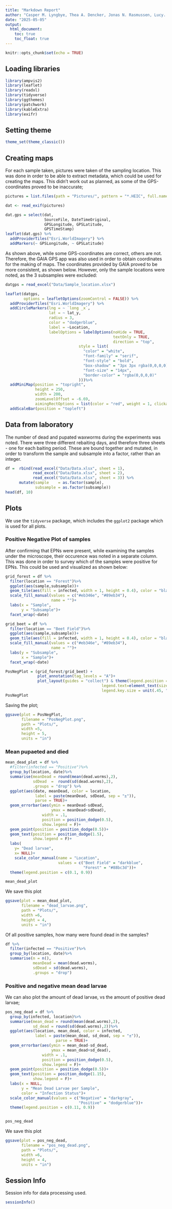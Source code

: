 ```yaml
---
title: "Markdown Report"
author: "Casper M. Lyngbye, Thea A. Dencker, Jonas N. Rasmussen, Lucy. D. Borhi"
date: "2025-05-05"
output:
  html_document:
    toc: true
    toc_float: true
---
```


```r
knitr::opts_chunk$set(echo = TRUE)
```

## Loading libraries

```r
library(ampvis2)
library(leaflet)
library(readxl)
library(tidyverse)
library(ggthemes)
library(patchwork)
library(kableExtra)
library(exifr)
```

## Setting theme
```r
theme_set(theme_classic())
```


## Creating maps
For each sample taken, pictures were taken of the sampling location. This was done in order to be able to extract metadata, which could be used for creating the maps. This didn't work out as planned, as some of the GPS-coordinates proved to be inaccurate;

```r
pictures = list.files(path = "Pictures/", pattern = "*.HEIC", full.names = TRUE)

dat <- read_exif(pictures)

dat.gps = select(dat,
                 SourceFile, DateTimeOriginal,
                 GPSLongitude, GPSLatitude,
                 GPSTimeStamp)
leaflet(dat.gps) %>%
  addProviderTiles("Esri.WorldImagery") %>%
  addMarkers(~ GPSLongitude, ~ GPSLatitude)  

```

As shown above, while some GPS-coordinates are correct, others are not. Therefore, the GAIA GPS app was also used in order to obtain coordinates for the making of maps. The coordinates provided by GAIA proved to be more consistent, as shown below. However, only the sample locations were noted, as the 3 subsamples were excluded:


```r
datgps = read_excel("Data/Sample_location.xlsx")

leaflet(datgps,
        options = leafletOptions(zoomControl = FALSE)) %>%
  addProviderTiles("Esri.WorldImagery") %>%
  addCircleMarkers(lng = ~ `long _x`, 
                   lat = ~ lat_y,
                   radius = 3,
                   color = "dodgerblue", 
                   label = ~Location,
                   labelOptions = labelOptions(noHide = TRUE,
                                               textOnly = TRUE,
                                               direction = "top",
                                style = list(
                                  "color" = "white",
                                  "font-family" = "serif",
                                  "font-style" = "bold",
                                  "box-shadow" = "3px 3px rgba(0,0,0,0)",
                                  "font-size" = "14px",
                                  "border-color" = "rgba(0,0,0,0)"
                                )))%>%
  addMiniMap(position = "topright",
             height = 250,
             width = 200,
             zoomLevelOffset = -6.69,
             aimingRectOptions = list(color = "red", weight = 1, clickable = FALSE))%>%
  addScaleBar(position = "topleft")
```



## Data from laboratory
The number of dead and pupated waxworms during the experiments was noted. There were three different rebaiting days, and therefore three sheets - one for each baiting period. These are bound together and mutated, in order to transform the sample and subsample into a factor, rather than an integer.

```r
df =  rbind(read_excel("Data/Data.xlsx", sheet = 1),
            read_excel("Data/Data.xlsx", sheet = 2),
            read_excel("Data/Data.xlsx", sheet = 3)) %>%
      mutate(sample    = as.factor(sample),
             subsample = as.factor(subsample))
head(df, 10)
```

## Plots
We use the `tidyverse` package, which includes the `ggplot2` package which is used for all plots.

### Positive Negative Plot of samples
After confirming that EPNs were present, while examining the samples under the microscope, their occurence was noted in a separate column. This was done in order to survey which of the samples were positive for EPNs. This could be used and visualized as shown below:

```r
grid_forest = df %>%
  filter(location == "Forest")%>%
  ggplot(aes(sample,subsample))+
  geom_tile(aes(fill = infected, width = 1, height = 0.4), color = "black")+
  scale_fill_manual(values = c("#eb346e", "#89eb34"),
                    name = "")+
  labs(x = "Sample",
       y = "Subsample")+
  facet_wrap(~date)

grid_beet = df %>%
  filter(location == "Beet Field")%>%
  ggplot(aes(sample,subsample))+
  geom_tile(aes(fill = infected, width = 1, height = 0.4), color = "black")+
  scale_fill_manual(values = c("#eb346e", "#89eb34"),
                    name = "")+
  labs(y = "Subsample",
       x = "Sample")+
  facet_wrap(~date)

PosNegPlot = (grid_forest/grid_beet) + 
              plot_annotation(tag_levels = "A")+
              plot_layout(guides = "collect") & theme(legend.position = 'bottom',
                                          legend.text=element_text(size=7),
                                          legend.key.size = unit(.45, "cm"))
PosNegPlot
```

Saving the plot;

```r
ggsave(plot = PosNegPlot,
       filename = "PosNegPlot.png", 
       path = "Plots/",
       width =5,
       height = 5,
       units = "in")
```

### Mean pupaeted and died

```r
mean_dead_plot = df %>%
  #filter(infected == "Positive")%>%
  group_by(location, date)%>%
  summarise(meanDead = round(mean(dead.worms),2),
            sdDead  =  round(sd(dead.worms),2),
            .groups = "drop") %>%
  ggplot(aes(date, meanDead, color = location,
             label = paste(meanDead, sdDead, sep = "±")), 
             parse = TRUE)+
  geom_errorbar(aes(ymin = meanDead-sdDead,
                    ymax = meanDead+sdDead),
                width = .1,
                position = position_dodge(0.5),
                show.legend = F)+
  geom_point(position = position_dodge(0.5))+
  geom_text(position = position_dodge(1.5),
            show.legend = F)+
  labs(
    y= "Dead larvae",
    x= NULL)+
    scale_color_manual(name = "Location",
                       values = c("Beet Field" = "darkblue", 
                                  "Forest" = "#88bc3d"))+
  theme(legend.position = c(0.1, 0.9))

mean_dead_plot
```

We save this plot
```r
ggsave(plot = mean_dead_plot,
       filename = "dead_larvae.png", 
       path = "Plots/",
       width =6,
       height = 4,
       units = "in")
```

Of all positive samples, how many were found dead in the samples?
```r
df %>%
  filter(infected == "Positive")%>%
  group_by(location, date)%>%
  summarise(n = n(),
            meanDead = mean(dead.worms),
            sdDead = sd(dead.worms),
            .groups = "drop")
```

### Positive and negative mean dead larvae
We can also plot the amount of dead larvae, vs the amount of positive dead larvae;

```r
pos_neg_dead = df %>%
  group_by(infected, location)%>%
  summarise(mean_dead = round(mean(dead.worms),2),
            sd_dead = round(sd(dead.worms),2))%>%
  ggplot(aes(location, mean_dead, color = infected, 
             label = paste(mean_dead, sd_dead, sep = "±")), 
                      parse = TRUE)+
  geom_errorbar(aes(ymin = mean_dead-sd_dead,
                    ymax = mean_dead+sd_dead),
                width = .1,
                position = position_dodge(0.5),
                show.legend = F)+
  geom_point(position = position_dodge(0.5))+
  geom_text(position = position_dodge(1.15),
            show.legend = F)+
  labs(x = NULL,
       y = "Mean Dead Larvae per Sample",
       color = "Infection Status")+
  scale_color_manual(values = c("Negative" = "darkgray", 
                                "Positive" = "dodgerblue"))+
  theme(legend.position = c(0.11, 0.9))


pos_neg_dead
```


We save this plot
```r
ggsave(plot = pos_neg_dead,
       filename = "pos_neg_dead.png", 
       path = "Plots/",
       width =6,
       height = 4,
       units = "in")
```



## Session Info
Session info for data processing used.

```r
sessionInfo()
```

